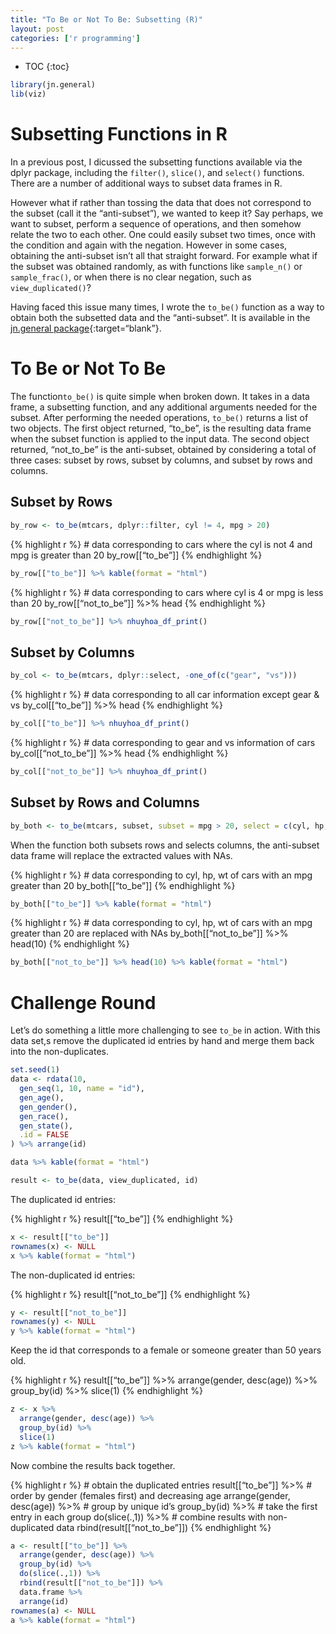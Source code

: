 ```yaml
---
title: "To Be or Not To Be: Subsetting (R)"
layout: post
categories: ['r programming']
---
```


* TOC
{:toc}

```r
library(jn.general)
lib(viz)
```

# Subsetting Functions in R

In a previous post, I dicussed the subsetting functions available via the dplyr package, including the `filter()`, `slice()`, and `select()` functions. There are a number of additional ways to subset data frames in R. 

However what if rather than tossing the data that does not correspond to the subset (call it the "anti-subset"), we wanted to keep it? Say perhaps, we want to subset, perform a sequence of operations, and then somehow relate the two to each other. One could easily subset two times, once with the condition and again with the negation. However in some cases, obtaining the anti-subset isn't all that straight forward. For example what if the subset was obtained randomly, as with functions like `sample_n()` or `sample_frac()`, or when there is no clear negation, such as `view_duplicated()`?

Having faced this issue many times, I wrote the `to_be()` function as a way to obtain both the subsetted data and the "anti-subset". It is available in the [jn.general package][package_link]{:target="blank"}.

# To Be or Not To Be

The function`to_be()` is quite simple when broken down. It takes in a data frame, a subsetting function, and any additional arguments needed for the subset. After performing the needed operations, `to_be()` returns a list of two objects. The first object returned, "to_be", is the resulting data frame when the subset function is applied to the input data. The second object returned, "not_to_be" is the anti-subset, obtained by considering a total of three cases: subset by rows, subset by columns, and subset by rows and columns. 

## Subset by Rows

```r
by_row <- to_be(mtcars, dplyr::filter, cyl != 4, mpg > 20)
```

{% highlight r %}
# data corresponding to cars where the cyl is not 4 and mpg is greater than 20
by_row[["to_be"]]
{% endhighlight %}
<div class = "dftab">
```r
by_row[["to_be"]] %>% kable(format = "html")
```
</div><p></p>

{% highlight r %}
# data corresponding to cars where cyl is 4 or mpg is less than 20
by_row[["not_to_be"]] %>% head
{% endhighlight %}
<div class = "dftab">
```r
by_row[["not_to_be"]] %>% nhuyhoa_df_print()
```
</div>

## Subset by Columns

```r
by_col <- to_be(mtcars, dplyr::select, -one_of(c("gear", "vs")))
```


{% highlight r %}
# data corresponding to all car information except gear & vs 
by_col[["to_be"]] %>% head
{% endhighlight %}
<div class = "dftab">
```r
by_col[["to_be"]] %>% nhuyhoa_df_print()
```
</div><p></p>

{% highlight r %}
# data corresponding to gear and vs information of cars
by_col[["not_to_be"]] %>% head
{% endhighlight %}
<div class = "dftab">
```r
by_col[["not_to_be"]] %>% nhuyhoa_df_print()
```
</div>


## Subset by Rows and Columns

```r
by_both <- to_be(mtcars, subset, subset = mpg > 20, select = c(cyl, hp, wt))
```

When the function both subsets rows and selects columns, the anti-subset data frame will replace the extracted values with NAs. 

{% highlight r %}
# data corresponding to cyl, hp, wt of cars with an mpg greater than 20
by_both[["to_be"]]
{% endhighlight %}
<div class = "dftab">
```r
by_both[["to_be"]] %>% kable(format = "html")
```
</div><p></p>

{% highlight r %}
# data corresponding to cyl, hp, wt of cars with an mpg greater than 20 are replaced with NAs
by_both[["not_to_be"]] %>% head(10)
{% endhighlight %}
<div class = "dftab">
```r
by_both[["not_to_be"]] %>% head(10) %>% kable(format = "html")
```
</div>

# Challenge Round
Let’s do something a little more challenging to see `to_be` in action. With this data set,s remove the duplicated id entries by hand and merge them back into the non-duplicates. 

<div class = "dftab">
```r
set.seed(1)
data <- rdata(10,
  gen_seq(1, 10, name = "id"),
  gen_age(),
  gen_gender(),
  gen_race(),
  gen_state(),
  .id = FALSE
) %>% arrange(id)

data %>% kable(format = "html")
```
</div><p></p>

```r
result <- to_be(data, view_duplicated, id)
```

The duplicated id entries:

{% highlight r %}
result[["to_be"]]
{% endhighlight %}
<div class = "dftab">
```r
x <- result[["to_be"]]
rownames(x) <- NULL
x %>% kable(format = "html")
```
</div><p></p>

The non-duplicated id entries:

{% highlight r %}
result[["not_to_be"]]
{% endhighlight %}
<div class = "dftab">
```r
y <- result[["not_to_be"]] 
rownames(y) <- NULL
y %>% kable(format = "html")
```
</div><p></p>

Keep the id that corresponds to a female or someone greater than 50 years old.

{% highlight r %}
result[["to_be"]] %>% arrange(gender, desc(age)) %>% group_by(id) %>% slice(1)
{% endhighlight %}
<div class = "dftab">
```r
z <- x %>%
  arrange(gender, desc(age)) %>% 
  group_by(id) %>% 
  slice(1) 
z %>% kable(format = "html")
```
</div><p></p>

Now combine the results back together.

{% highlight r %}
# obtain the duplicated entries
result[["to_be"]] %>% 
  # order by gender (females first) and decreasing age
  arrange(gender, desc(age)) %>% 
  # group by unique id's
  group_by(id) %>% 
  # take the first entry in each group
  do(slice(.,1)) %>% 
  # combine results with non-duplicated data
  rbind(result[["not_to_be"]])
{% endhighlight %}

<div class = "dftab">
```r
a <- result[["to_be"]] %>% 
  arrange(gender, desc(age)) %>% 
  group_by(id) %>% 
  do(slice(.,1)) %>% 
  rbind(result[["not_to_be"]]) %>% 
  data.frame %>% 
  arrange(id)
rownames(a) <- NULL
a %>% kable(format = "html")
```
</div>

[package_link]: https://github.com/jnguyen92/jn.general
